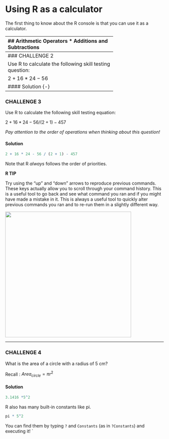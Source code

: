 # Using R as a calculator

The first thing to know about the R console is that you can use it as a calculator.

-------------------------------------------------------------
## Arithmetic Operators
* Additions and Subtractions
```r
1+1

10-1
```

* Multiplications and Divisions

```r
2*2

8/2
```

* Exponents
```r
2^3
```

------------------------------------------------
### CHALLENGE 2

Use R to calculate the following skill testing question: 

$2 + 16 * 24 -56$

#### Solution {-}
```r
2 + 16 * 24 - 56
```

------------------------------------------------

### CHALLENGE 3

Use R to calculate the following skill testing equation:

$2 + 16 * 24 - 56 / (2 + 1) - 457$

*Pay attention to the order of operations when thinking about this
question!*

#### Solution {-}
```r
2 + 16 * 24 - 56 / (2 + 1) - 457
```

Note that R *always* follows the order of priorities.

**R TIP**

Try using the "up" and "down" arrows to reproduce previous commands.
These keys actually allow you to scroll through your command history.
This is a useful tool to go back and see what command you ran and if you
might have made a mistake in it. This is always a useful tool to quickly
alter previous commands you ran and to re-run them in a slightly
different way.

![](images//arrow_keys.png){width="400"}

------------------------------------------------
### CHALLENGE 4

What is the area of a circle with a radius of 5 cm?

Recall : ${Area _{circle} = \pi r^2}$

#### Solution {-}
```r
3.1416 *5^2
```

R also has many built-in constants like pi.

```r
pi * 5^2
```

You can find them by typing `?` and `Constants` (as in `?Constants`) and executing it!
`